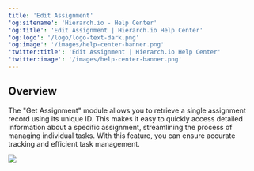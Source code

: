 ```yaml
---
title: 'Edit Assignment'
'og:sitename': 'Hierarch.io - Help Center'
'og:title': 'Edit Assignment | Hierarch.io Help Center'
'og:logo': '/logo/logo-text-dark.png'
'og:image': '/images/help-center-banner.png'
'twitter:title': 'Edit Assignment | Hierarch.io Help Center'
'twitter:image': '/images/help-center-banner.png'
---
```


## Overview

The "Get Assignment" module allows you to retrieve a single assignment record using its unique ID. This makes it easy to quickly access detailed information about a specific assignment, streamlining the process of managing individual tasks. With this feature, you can ensure accurate tracking and efficient task management.

![](/images/workflows/edit_assignment001.png)